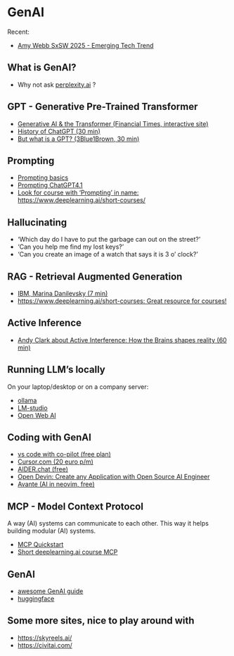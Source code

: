 # GenAI

Recent: 

- [Amy Webb SxSW 2025 - Emerging Tech Trend](https://www.youtube.com/watch?v=oT33_MrqyHo)

## What is GenAI?

- Why not ask [perplexity.ai](https://www.perplexity.ai/) ?

## GPT - Generative Pre-Trained Transformer

- [Generative AI & the Transformer (Financial Times, interactive site)](https://ig.ft.com/generative-ai/)
- [History of ChatGPT (30 min)](https://www.youtube.com/watch?v=OFS90-FX6pg)
- [But what is a GPT? (3Blue1Brown, 30 min)](https://www.youtube.com/watch?v=wjZofJX0v4M)

## Prompting

- [Prompting basics](https://www.promptingguide.ai/introduction/basics)
- [Prompting ChatGPT4.1](https://x.com/gregisenberg/status/1912298263987757296?s=48)
- [Look for course with 'Prompting' in name: https://www.deeplearning.ai/short-courses/](https://www.deeplearning.ai/short-courses/)

## Hallucinating 



- 'Which day do I have to put the garbage can out on the street?'
- 'Can you help me find my lost keys?'
- 'Can you create an image of a watch that says it is 3 o' clock?'


## RAG - Retrieval Augmented Generation

- [IBM, Marina Danilevsky (7 min)](https://www.youtube.com/watch?v=T-D1OfcDW1M)
- [https://www.deeplearning.ai/short-courses: Great resource for courses!](https://www.deeplearning.ai/short-courses/)

## Active Inference

- [Andy Clark about Active Interference: How the Brains shapes reality (60 min)](https://www.youtube.com/watch?v=A1Ghrd7NBtk)

## Running LLM's locally

On your laptop/desktop or on a company server: 

- [ollama](https://ollama.com/)
- [LM-studio](https://lmstudio.ai/)
- [Open Web AI](https://docs.openwebui.com/)

## Coding with GenAI

- [vs code with co-pilot (free plan)](https://code.visualstudio.com/docs/copilot/overview)
- [Cursor.com (20 euro p/m)](https://cursor.com)
- [AIDER.chat (free)](https://aider.chat/)
- [Open Devin: Create any Application with Open Source AI Engineer](https://www.youtube.com/watch?v=3-q5GzRNEe0)
- [Avante (AI in neovim, free)](https://nithinbekal.com/posts/avante-nvim/)

## MCP - Model Context Protocol

A way (AI) systems can communicate to each other. 
This way it helps building modular (AI) systems.  

- [MCP Quickstart](https://modelcontextprotocol.info/docs/quickstart/quickstart/)
- [Short deeplearning.ai course MCP](https://learn.deeplearning.ai/courses/mcp-build-rich-context-ai-apps-with-anthropic/lesson/fkbhh/introduction)

## GenAI

- [awesome GenAI guide](https://github.com/aishwaryanr/awesome-generative-ai-guide)
- [huggingface](https://huggingface.co/)

## Some more sites, nice to play around with

- [https://skyreels.ai/](https://skyreels.ai/)
- [https://civitai.com/](https://civitai.com/)
